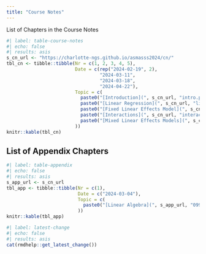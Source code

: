 ```yaml
---
title: "Course Notes"
---
```


List of Chapters in the Course Notes

```r
#| label: table-course-notes
#| echo: false
#| results: asis
s_cn_url <- "https://charlotte-ngs.github.io/asmasss2024/cn/"
tbl_cn <- tibble::tibble(Nr = c(1, 2, 3, 4, 5),
                         Date = c(rep("2024-02-19", 2),
                                  "2024-03-11",
                                  "2024-03-18",
                                  "2024-04-22"),
                         Topic = c(
                           paste0("[Introduction](", s_cn_url, "intro.pdf)", collapse = ""),
                           paste0("[Linear Regression](", s_cn_url, "linear_regression.pdf)", collapse = ""),
                           paste0("[Fixed Linear Effects Model](", s_cn_url, "flem.pdf)", collapse = ""),
                           paste0("[Interactions](", s_cn_url, "interactions.pdf)", collapse = ""),
                           paste0("[Mixed Linear Effects Models](", s_cn_url, "04_mlem.pdf)", collapse = "")
                         ))
knitr::kable(tbl_cn)
```


## List of Appendix Chapters

```r
#| label: table-appendix
#| echo: false
#| results: asis
s_app_url <- s_cn_url
tbl_app <- tibble::tibble(Nr = c(1),
                          Date = c("2024-03-04"),
                          Topic = c(
                            paste0("[Linear Algebra](", s_app_url, "099_Appendix_A_LinAlg.pdf)", collapse = "")
                          ))
knitr::kable(tbl_app)
```




```r
#| label: latest-change
#| echo: false
#| results: asis
cat(rmdhelp::get_latest_change())
```

